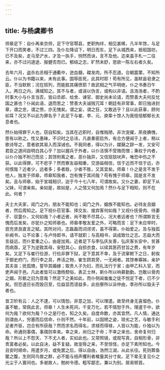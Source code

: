 ```yaml
---
---
---
```

title: 与杨虞卿书
---



师皋足下：自仆再来京师，足下守官鄠县，吏职拘绊，相见甚稀，凡半年馀，与足下开口而笑者，不过三四。及仆左降诏下，明日而东，足下从城西来，抵昭国坊，已不及矣，走马至浐水，才及一执手，悯然而诀，言不及他。迩来虽手札一二往来，亦不过问道途、报健否而已。郁结之志，旷然未舒，思欲一陈左右者久矣。

去年六月，盗杀右丞相于通衢中，迸血髓，磔发肉，所不忍道。合朝震栗，不知所云。仆以为书籍以来，未有此事。国辱臣死，此其时耶！苟有所见，虽畎亩皂隶之臣，不当默默；况在班列，而能胜其痛愤耶？故武相之气平明绝，仆之书奏日午入。两日之内，满城知之。其不与者，或诬以伪言，或构以非语。且浩浩者，不酌时事大小与仆言当否，皆曰丞郎、给舍、谏官、御史尚未论请，而赞善大夫何反忧国之甚也？仆闻此语，退而思之：赞善大夫诚贱冗耳！朝廷有非常事，即日独进封章，谓之忠，谓之愤，亦无愧矣。谓之妄，谓之狂，又敢逃乎？且以此获辜，顾何如耳？况又不以此为罪名乎？此足下与崔、李、元、庾辈十馀人为我悒悒郁郁长太息者也。

然仆始得罪于人也，窃自知矣。当其在近职时，自惟贱陋，非次宠擢，夙夜腆愧，思有以称之。性又愚昧，不识时之忌讳，凡直奏密启外，有合方便闻于上者，稍以歌诗导之，意者欲其易入而深诫也。不我同者，得以为计，媒蘖之辞一发，又安可君臣之道间自明白其心乎？加以握兵于外者，以仆洁慎不受赂而憎；秉权于内者，以仆介独不附己而忌；其馀附离之者，恶仆独异，又信狺狺吠声，唯恐中伤之不获。以此得罪，可不悲乎？然而寮友益相重，交游益相信，信于近而不信于远，亦何恨哉？近者少，远者多；多者胜，少者不胜，又其宜矣。师皋！仆之是言不发于他人，独发于师皋，师皋知我者，岂有愧于其间哉？苟有愧于师皋，固是言不发矣。且与师皋，始于宣城相识，迨于今十七八年，可谓故矣。又仆之妻，即足下从父妹，可谓亲矣。亲如是，故如是，人之情又何加焉？然仆与足下相知，则不在此。何者？

夫士大夫家，闺门之内，朋友不能知也；闺门之外，姻族不能知也。必待友且姻者，然后周知之。足下视仆莅官事、择交友、接宾客何如哉？又视仆抚骨肉、待妻子、驭童仆，又何如哉？小者近者，尚不敢不尽其心，况大者远者也？所谓斯言无愧而后发矣，亦犹仆之知师皋也。师皋孝敬友爱之外，可略而言：足下未应举时，尝充贤良直言之赋。其所对问，志磊磊而词谔谔，虽不得第，仆始爱之。及与独孤补阙书，让不论事；与卢侍郎书，请不就职；与高相书，讽成致仕之志。志益大而言益远，而仆爱重之心，由是加焉。近者足下与李弘庆友善，弘庆客长安中，贫甚而病亟，足下为逆致其母，安慰其心，自损衣食，以续其医药甘旨之费，有年岁矣。又足下与崔行俭游，行俭非罪下狱，足下意其不幸，及于流窜敕下之日，躬俟于御史府门，而行李之具，养活之物，崔生顾其旁，一无阙者。其馀奉寡姊，亲护其夫丧；抚孤甥，誓毕其婚嫁；取贵人子为妇，而礼法行于家；由甲乙科入官，而吏声闻于邑。凡此者皆可以激杨颓俗，表正士林，斯仆所以响慕勤勤，岂敢以骨肉之姻，形骸之旧为意哉？然足下之美如此，而仆侧闻蚩蚩之徒不悦足下者，已不少矣。但恐道日长而毁日至，位益显而谤益多，此伯寮所以诉仲由，季孙所以毁夫子者也。

昔卫玠有云：人之不逮，可以情恕。非意之加，可以理遣。故至终身无喜愠色。仆虽不敏，常佩此言。师皋！人生未死间，千变万化，若不情恕于外，理遣于中，欲何为哉？欲何为哉？仆之是行也，知之久矣。自度命数，亦其宜然。凡人情，通达则谓由人，穷塞而后信命，仆则不然。十年前，以固陋之姿，琐劣之艺，与敏手利足者齐驱，岂合有所获哉？然而求名而得名，求禄而得禄，人皆以为能，仆独以为命。命通则事偶，事偶则幸来。幸之来，尚归之于命；不幸之来也，舍命复何归哉？所以上不怨天、下不尤人者，实如此也。又常照镜，或观写真，自相形骨，非贵富者必矣。以此自决，益不复疑。故宠辱之来，不至惊怪，亦足下素所知也。今且安时顺命，用遣岁月，或免罢之后，得以自由，浩然江湖，从此长往。死则葬鱼鳖之腹，生则同鸟兽之群，必不能与掊声攫利者榷量其分寸矣。足下辈无复见仆之光尘于人寰间也。多谢故人，勉树令德。粗写鄙志，兼以为别。居易顿首。